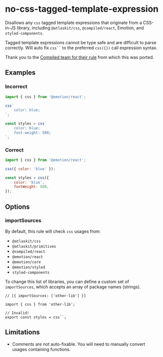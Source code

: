 # no-css-tagged-template-expression

Disallows any `css` tagged template expressions that originate from a CSS-in-JS library, including
`@atlaskit/css`, `@compiled/react`, Emotion, and `styled-components`.

Tagged template expressions cannot be type safe and are difficult to parse correctly. Will auto fix
` css`` ` to the preferred `css({})` call expression syntax.

Thank you to the
[Compiled team for their rule](https://github.com/atlassian-labs/compiled/tree/master/packages/eslint-plugin/src/rules/no-css-tagged-template-expression)
from which this was ported.

## Examples

### Incorrect

```js
import { css } from '@emotion/react';

css`
	color: blue;
`;

const styles = css`
	color: blue;
	font-weight: 500;
`;
```

### Correct

```js
import { css } from '@emotion/react';

css({ color: 'blue' });

const styles = css({
	color: 'blue',
	fontWeight: 500,
});
```

## Options

### importSources

By default, this rule will check `css` usages from:

- `@atlaskit/css`
- `@atlaskit/primitives`
- `@compiled/react`
- `@emotion/react`
- `@emotion/core`
- `@emotion/styled`
- `styled-components`

To change this list of libraries, you can define a custom set of `importSources`, which accepts an
array of package names (strings).

```tsx
// [{ importSources: ['other-lib'] }]

import { css } from 'other-lib';

// Invalid!
export const styles = css``;
```

## Limitations

- Comments are not auto-fixable. You will need to manually convert usages containing functions.
